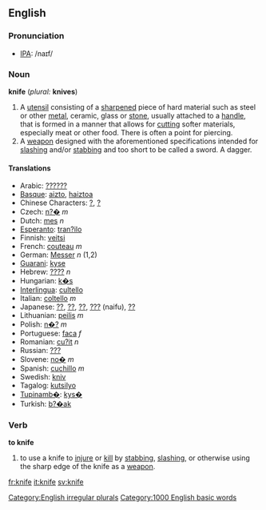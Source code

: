 ==English==
=== Pronunciation ===
*[[w:IPA|IPA]]: /naɪf/

=== Noun ===
'''knife''' (''plural:'' '''knives''')

#A [[utensil]] consisting of a [[sharpen]]ed piece of hard material such as steel or other [[metal]], ceramic, glass or [[stone]], usually attached to a [[handle]], that is formed in a manner that allows for [[cut]]ting softer materials, especially meat or other food.  There is often a point for piercing.
#A [[weapon]] designed with the aforementioned specifications intended for [[slash]]ing and/or [[stab]]bing and too short to be called a sword.  A dagger.

==== Translations ====
*Arabic: [[??????]]
*[[Basque]]: [[aizto]], [[haiztoa]]
*Chinese Characters: [[?]], [[?]]
*Czech: [[n?�]] ''m''
*Dutch: [[mes]] ''n''
*[[Esperanto]]: [[tran?ilo]]
*Finnish: [[veitsi]]
*French: [[couteau]] ''m''
*German: [[Messer]] ''n'' (1,2)
*[[Guarani]]: [[kyse]]
*Hebrew: [[????]] ''n''
*Hungarian: [[k�s]]
*[[Interlingua]]: [[cultello]]
*Italian: [[coltello]] ''m''
*Japanese: [[??]], [[??]], [[??]], [[???]] (naifu), [[??]]
*Lithuanian: [[peilis]] ''m''
*Polish: [[n�?]] ''m''
*Portuguese: [[faca]] ''f''
*Romanian: [[cu?it]] ''n''
*Russian: [[???]]
*Slovene: [[no�]] ''m''
*Spanish: [[cuchillo]] ''m''
*Swedish: [[kniv]]
*Tagalog: [[kutsilyo]]
*[[Tupinamb�]]: [[kys�]]
*Turkish: [[b?�ak]]

=== Verb ===
'''to knife'''
# to use a knife to [[injure]] or [[kill]] by [[stab]]bing, [[slash]]ing, or otherwise using the sharp edge of the knife as a [[weapon]].

[[Category:English irregular plurals]]
[[Category:1000 English basic words]]

[[fr:knife]]
[[it:knife]]
[[sv:knife]]